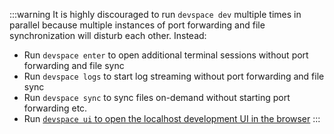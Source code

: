 :::warning
It is highly discouraged to run `devspace dev` multiple times in parallel because multiple instances of port forwarding and file synchronization will disturb each other. Instead:

- Run `devspace enter` to open additional terminal sessions without port forwarding and file sync
- Run `devspace logs` to start log streaming without port forwarding and file sync
- Run `devspace sync` to sync files on-demand without starting port forwarding etc.
- Run [`devspace ui` to open the localhost development UI in the browser](#open-ui-in-the-browser)
:::
